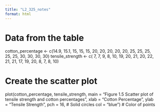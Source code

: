 ```yaml
---
title: "L2_325_notes"
format: html
---
```


# Data from the table
cotton_percentage <- c(14.9, 15.1, 15, 15, 15, 20, 20, 20, 20, 20, 25, 25, 25, 25, 25, 30, 30, 30, 30)
tensile_strength <- c(    7,    7,  9,  8, 10, 19, 20, 21, 20, 22, 21, 21, 17, 19, 20, 8, 7, 8, 10)

# Create the scatter plot
plot(cotton_percentage, tensile_strength,
     main = "Figure 1.5 Scatter plot of tensile strength and cotton percentages",
     xlab = "Cotton Percentage",
     ylab = "Tensile Strength",
     pch = 16,       # Solid circles
     col = "blue")   # Color of points